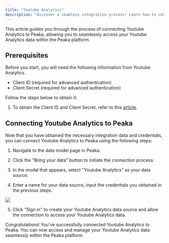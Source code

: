 ```yaml
---
title: "Youtube Analytics"
description: "Discover a seamless integration process! Learn how to connect Youtube Analytics to Peaka effortlessly for streamlined transactions."
---
```


This article guides you through the process of connecting Youtube Analytics to Peaka, allowing you to seamlessly access your Youtube Analytics data within the Peaka platform.

## Prerequisites

Before you start, you will need the following information from Youtube Analytics.

- Client ID (required for advanced authentication)
- Client Secret (required for advanced authentication)

Follow the steps below to obtain it:

1. To obtain the Client ID and Client Secret, refer to this [article](https://developers.google.com/identity/protocols/oauth2#1.-obtain-oauth-2.0-credentials-from-the-dynamic_data.setvar.console_name-.).

## Connecting Youtube Analytics to Peaka

Now that you have obtained the necessary integration data and credentials, you can connect Youtube Analytics to Peaka using the following steps:

1. Navigate to the data model page in Peaka.

2. Click the "Bring your data" button to initiate the connection process.

3. In the modal that appears, select "Youtube Analytics" as your data source.

4. Enter a name for your data source, input the credentials you obtained in the previous steps.

<img src="https://cdn.peaka.com/integrations/youtube-analytics-1.png" />

5. Click "Sign in" to create your Youtube Analytics data source and allow the connection to access your Youtube Analytics data.

Congratulations! You've successfully connected Youtube Analytics to Peaka. You can now access and manage your Youtube Analytics data seamlessly within the Peaka platform.
